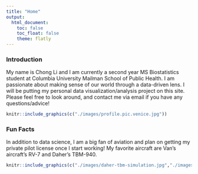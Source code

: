 ```yaml
---
title: "Home"
output: 
  html_document:
    toc: false
    toc_float: false
    theme: flatly
---
```


### Introduction

My name is Chong Li and I am currently a second year MS Biostatistics student at Columbia University Mailman School of Public Health. I am passionate about making sense of our world through a data-driven lens. I will be putting my personal data visualization/analysis project on this site. Please feel free to look around, and contact me via email if you have any questions/advice!

```r
knitr::include_graphics(c("./images/profile.pic.venice.jpg"))
```

### Fun Facts

In addition to data science, I am a big fan of aviation and plan on getting my private pilot license once I start working! My favorite aircraft are Van's aircraft's RV-7 and Daher's TBM-940.

```r

knitr::include_graphics(c("./images/daher-tbm-simulation.jpg","./images/rv-7.jpeg"))
``` 

